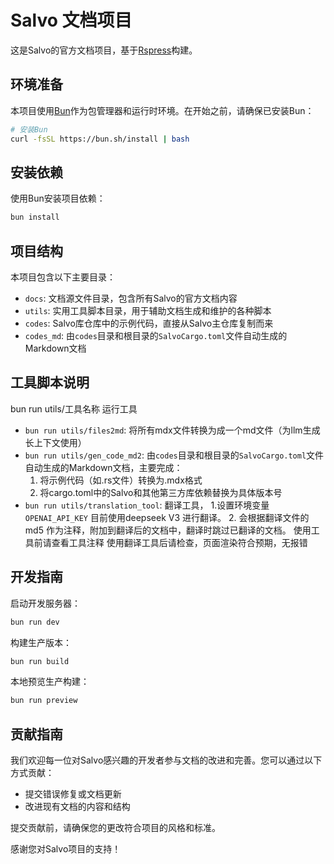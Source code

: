 # Salvo 文档项目

这是Salvo的官方文档项目，基于[Rspress](https://rspress.dev/)构建。

## 环境准备

本项目使用[Bun](https://bun.sh/)作为包管理器和运行时环境。在开始之前，请确保已安装Bun：

```bash
# 安装Bun
curl -fsSL https://bun.sh/install | bash
```

## 安装依赖

使用Bun安装项目依赖：

```bash
bun install
```

## 项目结构

本项目包含以下主要目录：

- `docs`: 文档源文件目录，包含所有Salvo的官方文档内容
- `utils`: 实用工具脚本目录，用于辅助文档生成和维护的各种脚本
- `codes`: Salvo库仓库中的示例代码，直接从Salvo主仓库复制而来
- `codes_md`: 由`codes`目录和根目录的`SalvoCargo.toml`文件自动生成的Markdown文档

## 工具脚本说明
bun run utils/工具名称 运行工具
- `bun run utils/files2md`: 将所有mdx文件转换为成一个md文件（为llm生成长上下文使用）
- `bun run utils/gen_code_md2`: 由`codes`目录和根目录的`SalvoCargo.toml`文件自动生成的Markdown文档，主要完成：
  1. 将示例代码（如.rs文件）转换为.mdx格式
  2. 将cargo.toml中的Salvo和其他第三方库依赖替换为具体版本号
- `bun run utils/translation_tool`: 翻译工具，
  1.设置环境变量`OPENAI_API_KEY`  目前使用deepseek V3 进行翻译。
  2. 会根据翻译文件的md5 作为注释，附加到翻译后的文档中，翻译时跳过已翻译的文档。
使用工具前请查看工具注释
使用翻译工具后请检查，页面渲染符合预期，无报错

## 开发指南

启动开发服务器：

```bash
bun run dev
```

构建生产版本：

```bash
bun run build
```

本地预览生产构建：

```bash
bun run preview
```

## 贡献指南

我们欢迎每一位对Salvo感兴趣的开发者参与文档的改进和完善。您可以通过以下方式贡献：

- 提交错误修复或文档更新
- 改进现有文档的内容和结构

提交贡献前，请确保您的更改符合项目的风格和标准。

感谢您对Salvo项目的支持！
